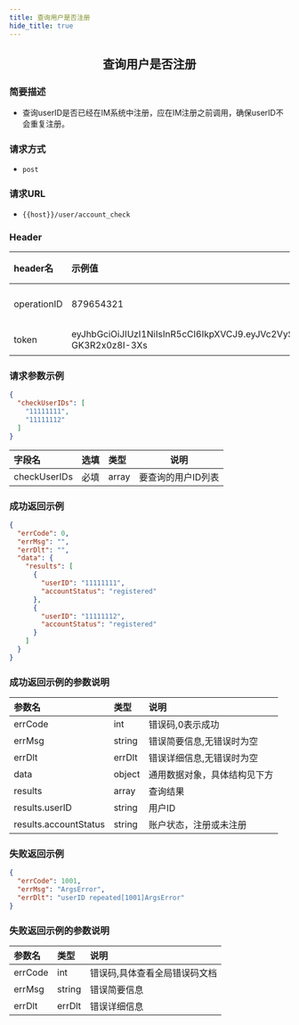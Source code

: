 ```yaml
---
title: 查询用户是否注册
hide_title: true
---
```


<center>

## 查询用户是否注册

</center>

### 简要描述
- 查询userID是否已经在IM系统中注册，应在IM注册之前调用，确保userID不会重复注册。
### 请求方式
- `post` 
### 请求URL
- `{{host}}/user/account_check` 


### Header
|header名|示例值|选填|类型|说明|
|:----    |:-------    |:--- |---|------      |
|operationID|879654321|必填|string|operationID用于全局链路追踪|
|token|eyJhbGciOiJIUzI1NiIsInR5cCI6IkpXVCJ9.eyJVc2VySUQiOiJvcGVuSU02NTQzMjEiLCJQbGF0Zm9ybUlEIjowLCJleHAiOjE2OTY0OTE4NTAsIm5iZiI6MTY4ODcxNTU1MCwiaWF0IjoxNjg4NzE1ODUwfQ.Mfhg3OiRtJY48rZbKWecNeydnHWW-GK3R2x0z8I-3Xs|必填|string|管理员或者用户token|


### 请求参数示例


```json
{
  "checkUserIDs": [
    "11111111",
    "11111112"
  ]
}
```
|字段名|选填|类型|说明|
|:----    |:-------    |:--- |---|
|checkUserIDs|必填|array|要查询的用户ID列表|
### 成功返回示例


```json
{
  "errCode": 0,
  "errMsg": "",
  "errDlt": "",
  "data": {
    "results": [
      {
        "userID": "11111111",
        "accountStatus": "registered"
      },
      {
        "userID": "11111112",
        "accountStatus": "registered"
      }
    ]
  }
}
```
### 成功返回示例的参数说明


|参数名|类型|说明|
|:----    |:-------    |:--- |
|errCode|int|错误码,0表示成功|
|errMsg|string|错误简要信息,无错误时为空|
|errDlt|errDlt|错误详细信息,无错误时为空|
|data|object|通用数据对象，具体结构见下方|
|results|array|查询结果|
|results.userID|string|用户ID|
|results.accountStatus|string|账户状态，注册或未注册|
### 失败返回示例


```json
{
  "errCode": 1001,
  "errMsg": "ArgsError",
  "errDlt": "userID repeated[1001]ArgsError"
}
```
### 失败返回示例的参数说明


|参数名|类型|说明|
|:----    |:-------    |:--- |
|errCode|int|错误码,具体查看全局错误码文档|
|errMsg|string|错误简要信息|
|errDlt|errDlt|错误详细信息|
